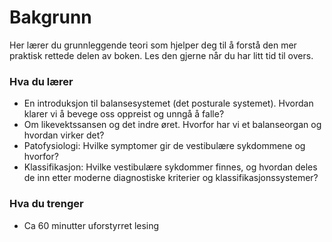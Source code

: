 # Bakgrunn

Her lærer du grunnleggende teori som hjelper deg til å forstå den mer praktisk rettede delen av boken. Les den gjerne når du har litt tid til overs.

### Hva du lærer

-   En introduksjon til balansesystemet (det posturale systemet). Hvordan klarer vi å bevege oss oppreist og unngå å falle?
-   Om likevektssansen og det indre øret. Hvorfor har vi et balanseorgan og hvordan virker det?
-   Patofysiologi: Hvilke symptomer gir de vestibulære sykdommene og hvorfor?
-   Klassifikasjon: Hvilke vestibulære sykdommer finnes, og hvordan deles de inn etter moderne diagnostiske kriterier og klassifikasjonssystemer?

### Hva du trenger

-   Ca 60 minutter uforstyrret lesing
